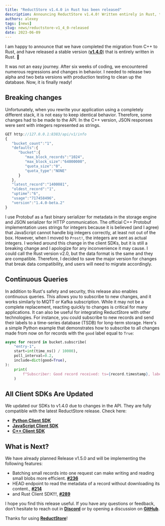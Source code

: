 ```yaml
---
title: "ReductStore v1.4.0 in Rust has been released"
description: Announcing ReductStore v1.4.0! Written entirely in Rust, this version comes with breaking API changes, continuous query additions, and updated client SDKs. Stay tuned for more features in the next release.
authors: alexey
tags: [news]
slug: news/reductstore-v1_4_0-released
date: 2023-06-09
---
```


I am happy to announce that we have completed the migration from C++ to Rust, and have released a stable version ([**v1.4.0**](https://github.com/reductstore/reductstore/releases/tag/v1.4.0)) that is entirely written in Rust. 🤩

It was not an easy journey. After six weeks of coding, we encountered numerous regressions and changes in behavior. I needed to release two alpha and two beta versions with production testing to clean up the database. Now, it is finally ready!

<!--truncate-->

## Breaking changes

Unfortunately, when you rewrite your application using a completely different stack, it is not easy to keep identical behavior. Therefore, some changes had to be made to the API. In the C++ version, JSON responses were sent with integers represented as strings.

```jsx
GET http://127.0.0.1:8383/api/v1/info
{
   "bucket_count":"1",
   "defaults":{
      "bucket":{
         "max_block_records":"1024",
         "max_block_size":"64000000",
         "quota_size":"0",
         "quota_type":"NONE"
      }
   },
   "latest_record":"1400081",
   "oldest_record":"1",
   "uptime":"6",
   "usage":"717458496",
   "version":"1.4.0-beta.2"
}
```

I use Protobuf as a fast binary serializer for metadata in the storage engine and JSON serializer for HTTP communication. The official C++ Protobuf implementation uses strings for integers because it is believed (and I agree) that JavaScript cannot handle big integers correctly, at least not out of the box. However, when I moved to `Prost!`, the integers are sent as actual integers. I worked around this change in the client SDKs, but it is still a breaking change and I apologize for any inconvenience it may cause. I could call the Rust version v2.0, but the data format is the same and they are compatible. Therefore, I decided to save the major version for changes that break data compatibility, and users will need to migrate accordingly.

## Continuous Queries

In addition to Rust's safety and security, this release also enables continuous queries. This allows you to subscribe to new changes, and it works similarly to MQTT or Kafka subscription. While it may not be a complete replacement, reacting quickly to changes is critical for many applications. It can also be useful for integrating ReductStore with other technologies. For instance, you could subscribe to new records and send their labels to a time-series database (TSDB) for long-term storage. Here's a simple Python example that demonstrates how to subscribe to all changes made from now on for records with the `good` label equal to `True`:

```python
async for record in bucket.subscribe(
    "entry-1",
    start=int(time_ns() / 10000),
    poll_interval=0.2,
    include=dict(good=True),
):
    print(
        f"Subscriber: Good record received: ts={record.timestamp}, labels={record.labels}"
    )
```

## All Client SDKs Are Updated

We updated our SDKs to v1.4.0 due to changes in the API. They are fully compatible with the latest ReductStore release. Check here:

- [**Python Client SDK**](https://github.com/reductstore/reduct-py)
- [**JavaScript Client SDK**](https://github.com/reductstore/reduct-js)
- [**C++ Client SDK**](https://github.com/reductstore/reduct-cpp)

## What is Next?

We have already planned Release v1.5.0 and will be implementing the following features:

- Batching small records into one request can make writing and reading small blobs more efficient. [**#236**](https://github.com/reductstore/reductstore/issues/236)
- HEAD endpoint to read the metadata of a record without downloading its content., [**#214**](https://github.com/reductstore/reductstore/issues/214)
- and Rust Client SDK!!!, [**#289**](https://github.com/reductstore/reductstore/issues/289)

I hope you find this release useful. If you have any questions or feedback, don’t hesitate to reach out in [**Discord**](https://discord.com/invite/8wPtPGJYsn) or by opening a discussion on [**GitHub**](https://github.com/reductstore/reductstore/discussions).

Thanks for using [**ReductStore**](https://www.reduct.store/)!